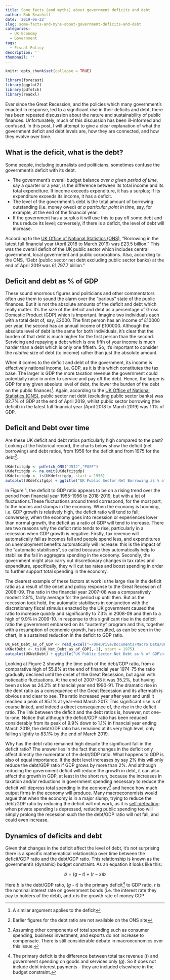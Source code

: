 ```yaml
---
title: Some facts (and myths) about government deficits and debt
author: Bob Beachill
date: '2019-06-22'
slug: some-facts-and-myhs-about-government-deficits-and-debt
categories:
  - UK Economy
  - Government
tags:
  - Fiscal Policy
description: ''
thumbnail: ''
---
```


```r
knitr::opts_chunk$set(collapse = TRUE)
```

```r
library(forecast)
library(ggplot2)
library(pdfetch)
library(readxl)
```

Ever since the Great Recession, and the policies which many government’s enacted in response, led to a significant rise in their deficits and debt, there has been repeated discussion about the nature and sustainability of public finances. Unfortunately, much of this discussion has been ill-informed  and confused. In this post, I will attempt to give a clear explanation of what the government deficit and debt levels are, how they are connected, and how they evolve over time.

## What is the deficit, what is the debt?
Some people, including journalists and politicians, sometimes confuse the government’s deficit with its debt.

- The government’s overall budget balance *over a given period of time*, say a quarter or a year, is the difference between its total income and its total expenditure. If income exceeds expenditure, it has a surplus; if its expenditure exceeds its income, it has a deficit.
- The level of the government’s debt is the total amount of borrowing outstanding (i.e. money owed) *at a particular point in time*, say, for example, at the end of the financial year.
- If the government has a surplus it will use this to pay off some debt and thus reduce its level; conversely, if there is a deficit, the level of debt will increase.

According to the [UK Office of National Statistics (ONS)](https://www.ons.gov.uk/economy/governmentpublicsectorandtaxes/publicsectorfinance/bulletins/publicsectorfinances/april2019), “Borrowing in the latest full financial year (April 2018 to March 2019) was £23.5 billion.” This was the overall deficit of the UK public sector which includes central government, local government and public corporations. Also, according to the ONS, “Debt (public sector net debt excluding public sector banks) at the end of April 2019 was £1,797.7 billion.”

## Deficit and debt as % of GDP
These sound enormous figures and politicians and other commentators often use them to sound the alarm over the “parlous” state of the public finances. But it is not the absolute amounts of the deficit and debt which really matter. It’s the size of the deficit and debt as a percentage of Gross Domestic Product (GDP) which is important. Imagine two individuals each with a total debt of, say, £2000. The first person has an income of £10000 per year, the second has an annual income of £100000. Although the absolute level of debt is the same for both individuals, it’s clear that the burden of that debt is much higher for the first person than the second. Servicing and repaying a debt which is one fifth of your income is much harder than a debt which is only one fiftieth. So, it’s important to consider the *relative* size of debt (to income) rather than just the absolute amount.

When it comes to the deficit and debt of the government, its income is effectively national income, i.e. GDP, as it is this which constitutes the tax base. The larger is GDP the more taxation revenue the government could potentially raise in order to service and pay off the debt. Hence, the larger is GDP for any given absolute level of debt, the lower the burden of the debt on the public finances^[A similar argument applies to the deficit]. Again, according to the [UK Office of National Statistics (ONS)](https://www.ons.gov.uk/economy/governmentpublicsectorandtaxes/publicsectorfinance/bulletins/publicsectorfinances/april2019), public sector net debt (excluding public sector banks) was 82.7% of GDP at the end of April 2019, whilst public sector borrowing (the deficit) in the latest full financial year (April 2018 to March 2019) was 1.1% of GDP.

## Deficit and Debt over time
Are these UK deficit and debt ratios particularly high compared to the past? Looking at the historical record, the charts below show the deficit (net borrowing) and debt ratios, from 1956 for the deficit and from 1975 for the debt^[Earlier figures for the debt ratio are not available on the ONS site].

```r
UKdefcitgdp <- pdfetch_ONS("J5IJ","PUSF")
UKdefcitgdp <- na.omit(UKdefcitgdp)
UKdefcitgdp <- ts(UKdefcitgdp, start = 1956)
autoplot(UKdefcitgdp) + ggtitle("UK Public Sector Net Borrowing as % of GDP\n(excl public sector banks), 1955-56 to 2018-19") + ylab("Percent") + xlab("") + theme(plot.title=element_text(size=12, family="Verdana", face="bold", colour="#2A62C0")) + scale_x_continuous(limits=c(1955,2020), breaks=seq(1955,2020,by=5)) + annotate("label", x = 1970, y = 8.0, label = "Source: ONS, code J5IJ")
```

In Figure 1, the deficit to GDP ratio appears to be on a rising trend over the period from financial year 1955-1956 to 2018-2019, but with a lot of fluctuations.These fluctuations around trend correspond, for the most part, to the booms and slumps in the economy. When the economy is booming, i.e. GDP growth is relatively high, the deficit ratio will tend to fall; conversely, when the economy goes into recession or experiences lower than normal growth, the deficit as a ratio of GDP will tend to increase. There are two reasons why the deficit ratio tends to rise, particularly in a recession when GDP growth is negative. Firstly, tax revenue will automatically fall as incomes fall and people spend less, and expenditures on unemployment benefits automatically will increase: this is the impact of the “automatic stabilisers”, so called because they automatically help to stabilise the fall in aggregate spending in the economy. Secondly, the government might also carry out discretionary changes in tax rates and expenditure, specifically, they will cut tax rates and boost spending in order to further support total spending in the economy.

The clearest example of these factors at work is the large rise in the deficit ratio as a result of the onset and policy response to the Great Recession of 2008-09. The ratio in the financial year 2007-08 was a comparatively modest 2.8%, fairly average for the period up until then. But as the recession took hold, the automatic stabilisers in conjunction with the discretionary fiscal stimulus enacted by the UK government caused the ratio to increase quickly and significantly to 7.3% in 2008-09 and then to a high of 9.9% in 2009-10. In response to this significant rise in the deficit ratio the government embarked on its "austerity" program and this, together with a resumption of economic growth, has resulted, as can be seen in the chart, in a sustained reduction in the deficit to GDP ratio.

```r
UK_Net_Debt_as_of_GDP <- read_excel("~/OneDrive/Documents/Macro Data/UK Net Debt as & of GDP.xlsx")
UKNetDebt <- ts(UK_Net_Debt_as_of_GDP[,-1], start = 1975)
autoplot(UKNetDebt) + ggtitle("UK Public Sector Net Debt as % of GDP\n(excl public sector banks), end Mar 1975 to end Mar 2019") + ylab("Percent") + xlab("") + theme(plot.title=element_text(size=12, family="Verdana", face="bold", colour="#2A62C0")) + scale_x_continuous(limits=c(1975,2020), breaks=seq(1975,2020,by=5)) + annotate("label", x = 1985, y = 70.0, label = "Source: ONS, code HF6X")
```

Looking at Figure 2 showing the time path of the debt/GDP ratio, from a comparative high of 55.8% at the end of financial year 1974-75 the ratio gradually declined until the onset of the Great Recession, but again with noticeable fluctuations. At the end of 2007-08 it was 35.2%, but having been as low as 24.2% at financial year end 1990-91. The dramatic rise in the debt ratio as a consequence of the Great Recession and its aftermath is obvious and clear to see. The ratio increased year after year and until it reached a peak of 85.1% at year-end March 2017. This significant rise is of course linked, and indeed a direct consequence of, the rise in the deficit ratio. The link between the deficit and the debt ratios is, however, not one-to-one. Notice that although the deficit/GDP ratio has been reduced considerably from its peak of 9.9% down to 1.1% in financial year ending March 2019, the debt/GDP ratio has remained at its very high level, only falling slightly to 83.1% by the end of March 2019.

Why has the debt ratio remained high despite the significant fall in the deficit ratio? The answer lies in the fact that changes in the deficit only affect directly the numerator of the debt/GDP ratio. What happens to GDP is also of equal importance. If the debt level increases by say 2% this will only reduce the debt/GDP ratio if GDP grows by more than 2%. And although reducing the government deficit will reduce the growth in debt, it can also affect the growth in GDP, at least in the short run, because the increases in taxation and/or reductions in government spending necessary to reduce the deficit will depress total spending in the economy^[Assuming other components of total spending such as consumer spending, business investment, and exports do not increase to compensate. There is still considerable debate in macroeconomics over this issue.] and hence how much output firms in the economy will produce. Many macroeconomists would argue that when the economy is in a major slump, trying to reduce the debt/GDP ratio by reducing the deficit will not work, as it is [self-defeating](https://voxeu.org/article/self-defeating-austerity); when private spending is depressed, reducing public spending too will simply prolong the recession such the the debt/GDP ratio will not fall, and could even increase.

## Dynamics of deficits and debt
Given that changes in the deficit affect the level of debt, it’s not surprising there is a specific mathematical relationship over time between the deficit/GDP ratio and the debt/GDP ratio. This relationship is known as the government’s (dynamic) budget constraint. As an equation it looks like this:

$$
\dot{b}=(g-t)+(r-x)b
$$

Here *b* is the debt/GDP ratio, (*g* - *t*) is the primary deficit^[The primary deficit is the difference between total tax revenue (*t*) and government spending on goods and services only (*g*). So it does not include debt interest payments - they are included elsewhere in the budget constraint.] to GDP ratio, *r* is the nominal interest rate on government bonds (i.e. the interest rate they pay to holders of the debt), and *x* is the growth rate of money GDP